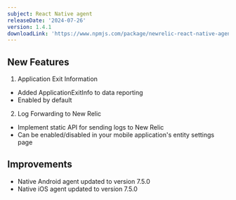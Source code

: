 ```yaml
---
subject: React Native agent
releaseDate: '2024-07-26'
version: 1.4.1
downloadLink: 'https://www.npmjs.com/package/newrelic-react-native-agent/v/1.4.1'
---
```


## New Features

1. Application Exit Information

* Added ApplicationExitInfo to data reporting
* Enabled by default

2. Log Forwarding to New Relic

* Implement static API for sending logs to New Relic
* Can be enabled/disabled in your mobile application's entity settings page

## Improvements

* Native Android agent updated to version 7.5.0
* Native iOS agent updated to version 7.5.0

